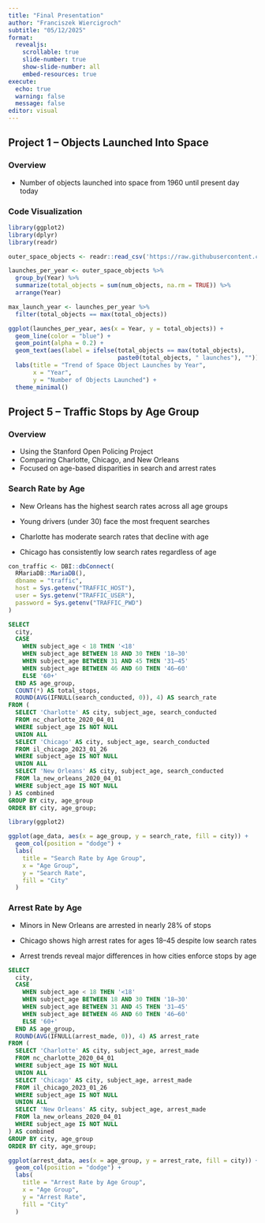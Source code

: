 ```yaml
---
title: "Final Presentation"
author: "Franciszek Wiercigroch"
subtitle: "05/12/2025"
format:
  revealjs:
    scrollable: true
    slide-number: true
    show-slide-number: all
    embed-resources: true
execute:
  echo: true
  warning: false
  message: false
editor: visual
---
```


## Project 1 – Objects Launched Into Space

::: panel-tabset
### Overview

-   Number of objects launched into space from 1960 until present day today
:::

::: panel-tabset
### Code Visualization

```r
library(ggplot2)
library(dplyr)
library(readr)

outer_space_objects <- readr::read_csv('https://raw.githubusercontent.com/rfordatascience/tidytuesday/main/data/2024/2024-04-23/outer_space_objects.csv')

launches_per_year <- outer_space_objects %>%
  group_by(Year) %>%
  summarize(total_objects = sum(num_objects, na.rm = TRUE)) %>%
  arrange(Year)

max_launch_year <- launches_per_year %>%
  filter(total_objects == max(total_objects))

ggplot(launches_per_year, aes(x = Year, y = total_objects)) +
  geom_line(color = "blue") +
  geom_point(alpha = 0.2) +
  geom_text(aes(label = ifelse(total_objects == max(total_objects), 
                               paste0(total_objects, " launches"), ""))) +
  labs(title = "Trend of Space Object Launches by Year",
       x = "Year",
       y = "Number of Objects Launched") +
  theme_minimal()
```
:::

## Project 5 – Traffic Stops by Age Group

### Overview

-   Using the Stanford Open Policing Project\
-   Comparing Charlotte, Chicago, and New Orleans\
-   Focused on age-based disparities in search and arrest rates

### Search Rate by Age

-   New Orleans has the highest search rates across all age groups

-   Young drivers (under 30) face the most frequent searches

-   Charlotte has moderate search rates that decline with age

-   Chicago has consistently low search rates regardless of age

```r
con_traffic <- DBI::dbConnect(
  RMariaDB::MariaDB(),
  dbname = "traffic",
  host = Sys.getenv("TRAFFIC_HOST"),
  user = Sys.getenv("TRAFFIC_USER"),
  password = Sys.getenv("TRAFFIC_PWD")
)
```

```sql
SELECT 
  city,
  CASE 
    WHEN subject_age < 18 THEN '<18'
    WHEN subject_age BETWEEN 18 AND 30 THEN '18–30'
    WHEN subject_age BETWEEN 31 AND 45 THEN '31–45'
    WHEN subject_age BETWEEN 46 AND 60 THEN '46–60'
    ELSE '60+'
  END AS age_group,
  COUNT(*) AS total_stops,
  ROUND(AVG(IFNULL(search_conducted, 0)), 4) AS search_rate
FROM (
  SELECT 'Charlotte' AS city, subject_age, search_conducted
  FROM nc_charlotte_2020_04_01
  WHERE subject_age IS NOT NULL
  UNION ALL
  SELECT 'Chicago' AS city, subject_age, search_conducted
  FROM il_chicago_2023_01_26
  WHERE subject_age IS NOT NULL
  UNION ALL
  SELECT 'New Orleans' AS city, subject_age, search_conducted
  FROM la_new_orleans_2020_04_01
  WHERE subject_age IS NOT NULL
) AS combined
GROUP BY city, age_group
ORDER BY city, age_group;
```

```r
library(ggplot2)

ggplot(age_data, aes(x = age_group, y = search_rate, fill = city)) +
  geom_col(position = "dodge") +
  labs(
    title = "Search Rate by Age Group",
    x = "Age Group",
    y = "Search Rate",
    fill = "City"
  )
```

### Arrest Rate by Age

-   Minors in New Orleans are arrested in nearly 28% of stops

-   Chicago shows high arrest rates for ages 18–45 despite low search rates

-   Arrest trends reveal major differences in how cities enforce stops by age

```sql
SELECT 
  city,
  CASE 
    WHEN subject_age < 18 THEN '<18'
    WHEN subject_age BETWEEN 18 AND 30 THEN '18–30'
    WHEN subject_age BETWEEN 31 AND 45 THEN '31–45'
    WHEN subject_age BETWEEN 46 AND 60 THEN '46–60'
    ELSE '60+'
  END AS age_group,
  ROUND(AVG(IFNULL(arrest_made, 0)), 4) AS arrest_rate
FROM (
  SELECT 'Charlotte' AS city, subject_age, arrest_made
  FROM nc_charlotte_2020_04_01
  WHERE subject_age IS NOT NULL
  UNION ALL
  SELECT 'Chicago' AS city, subject_age, arrest_made
  FROM il_chicago_2023_01_26
  WHERE subject_age IS NOT NULL
  UNION ALL
  SELECT 'New Orleans' AS city, subject_age, arrest_made
  FROM la_new_orleans_2020_04_01
  WHERE subject_age IS NOT NULL
) AS combined
GROUP BY city, age_group
ORDER BY city, age_group;
```

```r
ggplot(arrest_data, aes(x = age_group, y = arrest_rate, fill = city)) +
  geom_col(position = "dodge") +
  labs(
    title = "Arrest Rate by Age Group",
    x = "Age Group",
    y = "Arrest Rate",
    fill = "City"
  )
```
